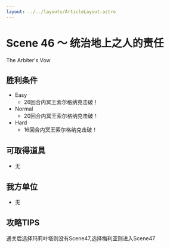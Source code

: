 ```yaml
---
layout: ../../layouts/ArticleLayout.astro
---
```

# Scene 46 ～ 统治地上之人的责任  

The Arbiter's Vow

## 胜利条件 

- Easy
  - 26回合内冥王索尔格纳克击破！
- Normal
  - 20回合内冥王索尔格纳克击破！
- Hard
  - 16回合内冥王索尔格纳克击破！

## 可取得道具 

- 无

## 我方单位 

- 无

## 攻略TIPS 

通关后选择玛莉叶塔则没有Scene47,选择梅利亚则进入Scene47


